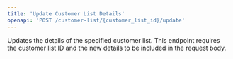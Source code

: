 ```yaml
---
title: 'Update Customer List Details'
openapi: 'POST /customer-list/{customer_list_id}/update'
---
```


Updates the details of the specified customer list. This endpoint requires the customer list ID and the new details to be included in the request body.

